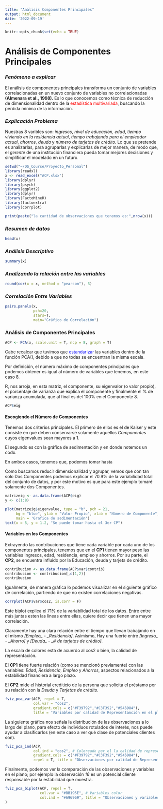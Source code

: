 ---
title: "Análisis Componentes Principales"
output: html_document
date: '2022-09-19'
---

```{r setup, include=FALSE}
knitr::opts_chunk$set(echo = TRUE)
```

# Análisis de Componentes Principales 

### _**Fenómeno a explicar**_

El análisis de componentes principales transforma un conjunto de variables correlacionadas en un nuevo conjunto de variables no correlacionadas **(Almenara et al., 1998).** 
Es lo que conocemos como técnica de reducción de dimensionalidad dentro de la <span style="color:red">estadística multivariada</span>, buscando la pérdida mínima de la información.

### _**Explicación Problema**_

Nuestras 8 varibles son: _ingresos_, _nivel de educación_, _edad_, _tiempo viviendo en la residencia actual_, _tiempo trabajando para el empleador actual_, _ahorros_, _deuda_ y _número de tarjetas de crédito_.
Lo que se pretende es analizarlas, para agruparlas y explicarlas de mejor manera, de modo que, el _gerente_ de una institución financiera pueda tomar mejores decisiones y simplificar el modelado en un futuro.


```{r cars, include=FALSE}
setwd("~/DS_Course/Proyecto_Personal")
library(readxl)
x <- read_excel("ACP.xlsx")
library(dplyr)
library(psych)
library(ggplot2)
library(dplyr)
library(FactoMineR)
library(factoextra)
library(corrplot)
```


```{r, echo = FALSE}
print(paste("la cantidad de observaciones que tenemos es:",nrow(x)))

```


### _Resumen de datos_

```{r}
head(x)
```



### _Análisis Descriptivo_

```{r }
summary(x)
```


### _Analizando la relación entre las variables_

```{r }
round(cor(x = x, method = "pearson"), 3)
```

### _Correlación Entre Variables_

```{r }
pairs.panels(x, 
             pch=20,
             stars=T,
             main="Gráfico de Correlación")
```


### **Análisis de Componentes Principales**

```{r, include=FALSE}
ACP <- PCA(x, scale.unit = T, ncp = 8, graph = T)
```

Cabe recalcar que tuvimos que <span style="color:blue">estandarizar</span> las variables dentro de la función PCA(), debido a que no todas se encuentran la misma escala. 


Por definición, el número máximo de componentes principales que podemos obtener es igual al número de variables que tenemos, en este caso 8. 

R, nos arroja, en esta matriz, el componente, su eigenvalor (o valor propio), el porcentaje de varianza que explica el componente y finalmente el % de varianza acumulada, que al final es del 100% en el Componente 8.


```{r,  echo = FALSE}
ACP$eig
```

#### **Escogiendo el Número de Componentes**

Tenemos dos criterios principales. El primero de ellos es el de Kaiser y este consiste en que deben conservarse solamente aquellos _Componentes_ cuyos eigenvalues sean mayores a 1.

El segundo es con la gráfica de sedimentación y en donde notemos un codo.

En ambos casos, tenemos que, podemos tomar hasta

Como buscamos reducir dimensionalidad y agrupar, vemos que con tan solo Dos Componentes podemos explicar el 70.9% de la variabilidad total del conjunto de datos, y por este motivo es que para este ejemplo tomaré solamente dos Componentes. 


```{r, echo = FALSE}
matrizeig <- as.data.frame(ACP$eig)
y <- c(1:8)

plot(matrizeig$eigenvalue, type = "b", pch = 21,
     bg = "blue", ylab = "Valor Propio", xlab = "Número de Componente",
     main = 'Grafica de sedimentación')
text(x = 5, y = 1.2, "Se puede tomar hasta el 3er CP")
```

#### **Variables en los Componentes**

Extrayendo las contribuciones que tiene cada variable por cada uno de los componentes principales, tenemos que en el **CP1** tienen mayor peso las variables Ingresos, edad, residencia, empleo y ahorros.
Por su parte, el **CP2**, se encuentra influido por la Educación, deuda y tarjeta de crédito.

```{r, echo=F}
contribucion <- as.data.frame(ACP$var$contrib)
contribucion <- contribucion[,c(1,2)]
contribucion
```

Igualmente, de manera gráfica lo podemos visualizar en el siguiente gráfico de correlación, partiendo de que no existen correlaciones negativas.

```{r, echo=FALSE}
corrplot(ACP$var$cos2, is.corr = F)
```

Este biplot explica el 71% de la variabilidad total de los datos. 
Entre entre más juntas esten las líneas entre ellas, quiere decir que tienen una mayor correlación.  

Claramente hay una clara relación entre el tiempo que llevan trabajando en el mismo _[Empleo_ - _Residencia]_. Asimismo, Hay una fuerte entre _[Ingreso_ - _Ahorro]_ y _[Deuda_ - _# de tarjetas de crédito]_.

La escala de colores está de acuerdo al cos2 o bien, la calidad de representación.

El **CP1** tiene fuerte relación (como se mencionó previamente) con las variables: _Edad_, _Residencia_, _Empleo_ y _Ahorros_, aspectos relacionados a la estabilidad financiera a largo plazo.

El **CP2** mide el historial crediticio de la persona que solicita el préstamo por su relación con la _Deuda_ y _Tarjetas de crédito_.

```{r, echo=FALSE}
fviz_pca_var(ACP, repel = T,
             col.var = "cos2",
             gradient.cols = c("#F39792","#C3F392","#545984"),
             title = "Variables por calidad de Representanción en el plano")
```


La siguiente gráfica nos señala la distribución de las observaciones a lo largo del plano, para efecto de individuos rotulados de interés, nos puede ayudar a clasificarlos (en este caso a ver qué clase de potenciales clientes son).

```{r, echo=FALSE}
fviz_pca_ind(ACP,
             col.ind = "cos2", # Coloreado por el la calidad de representación en el plano
             gradient.cols = c("#F39792","#C3F392","#545984"),
             repel = T, title = "Observaciones por calidad de Representanción en el plano")

```

Finalmente, podemos ver la comparación de las observaciones y variables en el plano; por ejemplo la observación _16_ es un potencial cliente responsable por la estabilidad que muestra.


```{r, echo=FALSE}
fviz_pca_biplot(ACP, repel = T,
                col.var = "#BB195E", # Variables color
                col.ind = "#696969", title = "Observaciones y variables"  # Individuals color
)
```

